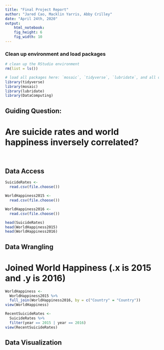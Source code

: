 ```yaml
---
title: "Final Project Report"
author: "Jared Cao, Macklin Yarris, Abby Crilley"
date: "April 24th, 2020"
output: 
    html_notebook:
    fig_height: 6
    fig_width: 10
---
```

### Clean up environment and load packages
```r
# clean up the RStudio environment 
rm(list = ls())

# load all packages here: `mosaic`, `tidyverse`, `lubridate`, and all others used
library(tidyverse)
library(mosaic)
library(lubridate)
library(DataComputing)
```

## Guiding Question:

# Are suicide rates and world happiness inversely correlated?

<br>

## Data Access

```r
SuicideRates <-
  read.csv(file.choose())
```

```r
WorldHappiness2015 <-
  read.csv(file.choose())
```

```r
WorldHappiness2016 <-
  read.csv(file.choose())
```

```r
head(SuicideRates)
head(WorldHappiness2015)
head(WorldHappiness2016)
```



## Data Wrangling

# Joined World Happiness (.x is 2015 and .y is 2016)
```r
WorldHappiness <-
  WorldHappiness2015 %>%
  full_join(WorldHappiness2016, by = c("Country" = "Country"))
view(WorldHappiness)
```

```r
RecentSuicideRates <-
  SuicideRates %>%
  filter(year == 2015 | year == 2016)
view(RecentSuicideRates)
```

## Data Visualization
